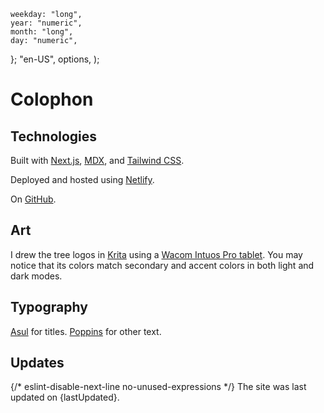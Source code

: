 
	weekday: "long",
	year: "numeric",
	month: "long",
	day: "numeric",
};
	"en-US",
	options,
);

# Colophon

## Technologies

Built with [Next.js](https://nextjs.org/), [MDX](https://mdxjs.com/), and
[Tailwind CSS](https://tailwindcss.com/).

Deployed and hosted using [Netlify](https://www.netlify.com/).

On [GitHub](https://github.com/CharmedSatyr/personal-website).

## Art

I drew the tree logos <Tree /> in [Krita](https://krita.org/en/) using a
[Wacom Intuos Pro tablet](https://www.wacom.com/en-us/products/pen-tablets/wacom-intuos-pro).
You may notice that its colors match secondary and accent colors in both light
and dark modes.

## Typography

[<span className="hyperlink font-serif">Asul</span>](https://fonts.google.com/specimen/Asul)
for titles.
[<span className="hyperlink">Poppins</span>](https://fonts.google.com/specimen/Poppins)
for other text.

## Updates

{/* eslint-disable-next-line no-unused-expressions */} The site was last updated
on {lastUpdated}.
